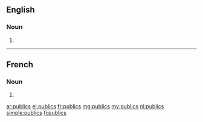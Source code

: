 {{also|públics}}
==English==

===Noun===
{{head|en|noun plural form}}

# {{plural of|public|lang=en}}

----

==French==

===Noun===
{{head|fr|noun plural form|g=m}}

# {{plural of|public|lang=fr}}

[[ar:publics]]
[[el:publics]]
[[fr:publics]]
[[mg:publics]]
[[my:publics]]
[[nl:publics]]
[[simple:publics]]
[[fi:publics]]